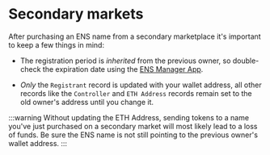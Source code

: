 # Secondary markets
After purchasing an ENS name from a secondary marketplace it's important to keep a few things in mind:

 * The registration period is *inherited* from the previous owner, so double-check the expiration date using the [ENS Manager App](https://app.ens.domains).
  
 * *Only* the `Registrant` record is updated with your wallet address, all other records like the `Controller` and `ETH Address` records remain set to the old owner's address until you change it.

:::warning
Without updating the ETH Address, sending tokens to a name you've just purchased on a secondary market will most likely lead to a loss of funds. Be sure 
the ENS name is not still pointing to the previous owner's wallet address.
:::
